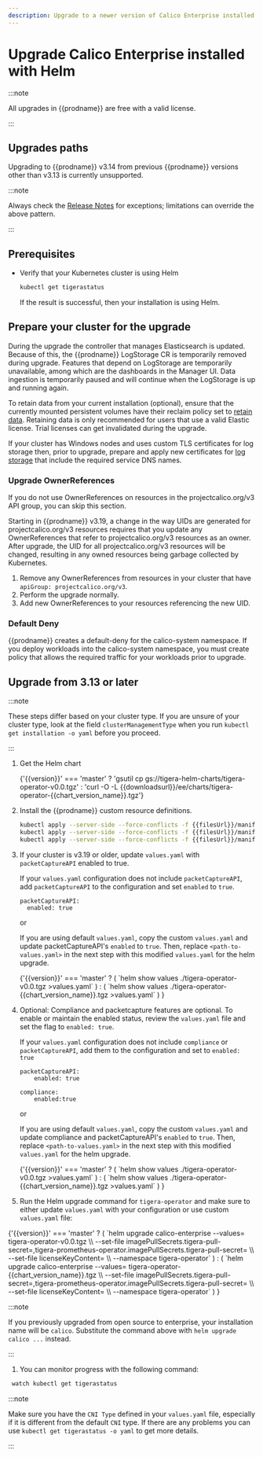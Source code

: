 ```yaml
---
description: Upgrade to a newer version of Calico Enterprise installed with Helm.
---
```


# Upgrade Calico Enterprise installed with Helm


:::note

All upgrades in {{prodname}} are free with a valid license.

:::

## Upgrades paths

Upgrading to {{prodname}} v3.14 from previous {{prodname}} versions other than v3.13 is currently unsupported.

:::note

Always check the [Release Notes](../../../../release-notes/index.mdx) for exceptions; limitations can override the above pattern.

:::

## Prerequisites

- Verify that your Kubernetes cluster is using Helm

  ```bash
  kubectl get tigerastatus
  ```

  If the result is successful, then your installation is using Helm.

## Prepare your cluster for the upgrade

During the upgrade the controller that manages Elasticsearch is updated. Because of this, the {{prodname}} LogStorage
CR is temporarily removed during upgrade. Features that depend on LogStorage are temporarily unavailable, among which
are the dashboards in the Manager UI. Data ingestion is temporarily paused and will continue when the LogStorage is
up and running again.

To retain data from your current installation (optional), ensure that the currently mounted persistent volumes
have their reclaim policy set to [retain data](https://kubernetes.io/docs/tasks/administer-cluster/change-pv-reclaim-policy/).
Retaining data is only recommended for users that use a valid Elastic license. Trial licenses can get invalidated during
the upgrade.

If your cluster has Windows nodes and uses custom TLS certificates for log storage then, prior to upgrade, prepare and apply new certificates for [log storage](../../../../operations/comms/log-storage-tls.mdx) that include the required service DNS names.

### Upgrade OwnerReferences

If you do not use OwnerReferences on resources in the projectcalico.org/v3 API group, you can skip this section.

Starting in {{prodname}} v3.19, a change in the way UIDs are generated for projectcalico.org/v3 resources requires that you update any OwnerReferences
that refer to projectcalico.org/v3 resources as an owner. After upgrade, the UID for all projectcalico.org/v3 resources will be changed, resulting in any
owned resources being garbage collected by Kubernetes.

1. Remove any OwnerReferences from resources in your cluster that have `apiGroup: projectcalico.org/v3`.
1. Perform the upgrade normally.
1. Add new OwnerReferences to your resources referencing the new UID.

### Default Deny

{{prodname}} creates a default-deny for the calico-system namespace. If you deploy workloads into the calico-system namespace, you must create policy that allows the required traffic for your workloads prior to upgrade.

## Upgrade from 3.13 or later

:::note

These steps differ based on your cluster type. If you are unsure of your cluster type, look at the field `clusterManagementType` when you run `kubectl get installation -o yaml` before you proceed.

:::

1. Get the Helm chart

   <CodeBlock language='bash'>
     {'{{version}}' === 'master'
       ? 'gsutil cp gs://tigera-helm-charts/tigera-operator-v0.0.tgz'
       : 'curl -O -L {{downloadsurl}}/ee/charts/tigera-operator-{{chart_version_name}}.tgz'}
   </CodeBlock>

1. Install the {{prodname}} custom resource definitions.

   ```bash
   kubectl apply --server-side --force-conflicts -f {{filesUrl}}/manifests/operator-crds.yaml
   kubectl apply --server-side --force-conflicts -f {{filesUrl}}/manifests/prometheus-operator-crds.yaml
   kubectl apply --server-side --force-conflicts -f {{filesUrl}}/manifests/eck-operator-crds.yaml
   ```

1. If your cluster is v3.19 or older, update `values.yaml` with `packetCaptureAPI` enabled to true.

    If your `values.yaml` configuration does not include `packetCaptureAPI`, add `packetCaptureAPI` to the configuration and set `enabled` to `true`.

     ```
     packetCaptureAPI:
       enabled: true
    ```

    or

    If you are using default `values.yaml`, copy the custom `values.yaml` and update packetCaptureAPI's `enabled`  to `true`. Then, replace `<path-to-values.yaml>` in the next step with this modified `values.yaml` for the helm upgrade.

    <CodeBlock language='bash'>
        {'{{version}}' === 'master'
            ? (
            `helm show values ./tigera-operator-v0.0.tgz >values.yaml`
            )
            : (
            `helm show values ./tigera-operator-{{chart_version_name}}.tgz >values.yaml`
            )
        }
    </CodeBlock>

1. Optional: Compliance and packetcapture features are optional. To enable or maintain the enabled status, review the `values.yaml` file and set the flag to `enabled: true`.

    If your `values.yaml` configuration does not include `compliance` or `packetCaptureAPI`, add them to the configuration and set to `enabled: true`

    ```
    packetCaptureAPI:
        enabled: true

    compliance:
        enabled:true
    ```

    or

    If you are using default `values.yaml`, copy the custom `values.yaml` and update compliance and packetCaptureAPI's `enabled`  to `true`. Then, replace `<path-to-values.yaml>` in the next step with this modified `values.yaml` for the helm upgrade.

    <CodeBlock language='bash'>
        {'{{version}}' === 'master'
            ? (
            `helm show values ./tigera-operator-v0.0.tgz >values.yaml`
            )
            : (
            `helm show values ./tigera-operator-{{chart_version_name}}.tgz >values.yaml`
            )
        }
    </CodeBlock>

1. Run the Helm upgrade command for `tigera-operator` and make sure to either update `values.yaml` with your configuration or use custom `values.yaml` file:

  <CodeBlock language='bash'>
    {'{{version}}' === 'master'
      ? (
        `helm upgrade calico-enterprise --values=<path-to-values-yaml> tigera-operator-v0.0.tgz \\
  --set-file imagePullSecrets.tigera-pull-secret=<path-to-pull-secret>,tigera-prometheus-operator.imagePullSecrets.tigera-pull-secret=<path-to-pull-secret> \\
  --set-file licenseKeyContent=<path-to-license-file-yaml> \\
  --namespace tigera-operator`
      )
      : (
        `helm upgrade calico-enterprise --values=<path-to-values-yaml> tigera-operator-{{chart_version_name}}.tgz \\
  --set-file imagePullSecrets.tigera-pull-secret=<path-to-pull-secret>,tigera-prometheus-operator.imagePullSecrets.tigera-pull-secret=<path-to-pull-secret> \\
  --set-file licenseKeyContent=<path-to-license-file-yaml> \\
  --namespace tigera-operator`
        )
    }
  </CodeBlock>

  :::note

  If you previously upgraded from open source to enterprise, your installation name will be `calico`. Substitute the command
  above with `helm upgrade calico ...` instead.

  :::

  1. You can monitor progress with the following command:

  ```bash
   watch kubectl get tigerastatus
   ```

:::note

Make sure you have the `CNI Type` defined in your `values.yaml` file, especially if it is different from the default `CNI` type.
If there are any problems you can use `kubectl get tigerastatus -o yaml` to get more details.

:::
